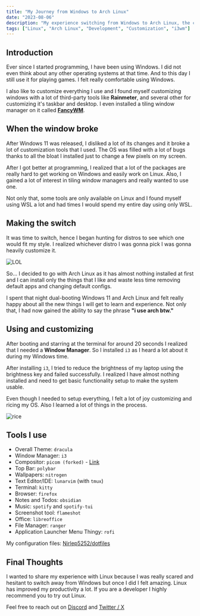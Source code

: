 ```yaml
---
title: "My Journey from Windows to Arch Linux"
date: "2023-08-06"
description: "My experience switching from Windows to Arch Linux, the challenges I faced, and how it improved my development workflow."
tags: ["Linux", "Arch Linux", "Development", "Customization", "i3wm"]
---
```


## Introduction

Ever since I started programming, I have been using Windows. I did not even think about any other operating systems at that time. And to this day I still use it for playing games. I felt really comfortable using Windows.

I also like to customize everything I use and I found myself customizing windows with a lot of third-party tools like **Rainmeter**, and several other for customizing it's taskbar and desktop. I even installed a tiling window manager on it called [**FancyWM**](https://github.com/FancyWM/fancywm).

## When the window broke

After Windows 11 was released, I disliked a lot of its changes and it broke a lot of customization tools that I used. The OS was filled with a lot of bugs thanks to all the bloat I installed just to change a few pixels on my screen.

After I got better at programming, I realized that a lot of the packages are really hard to get working on Windows and easily work on Linux. Also, I gained a lot of interest in tiling window managers and really wanted to use one.

Not only that, some tools are only available on Linux and I found myself using WSL a lot and had times I would spend my entire day using only WSL.

## Making the switch

It was time to switch, hence I began hunting for distros to see which one would fit my style. I realized whichever distro I was gonna pick I was gonna heavily customize it.

![LOL](https://media.discordapp.net/attachments/1007497826592362568/1137739628191948860/LOL.jpg)

So... I decided to go with Arch Linux as it has almost nothing installed at first and I can install only the things that I like and waste less time removing default apps and changing default configs.

I spent that night dual-booting Windows 11 and Arch Linux and felt really happy about all the new things I will get to learn and experience. Not only that, I had now gained the ability to say the phrase **"i use arch btw."**

## Using and customizing

After booting and starring at the terminal for around 20 seconds I realized that I needed a **Window Manager**. So I installed `i3` as I heard a lot about it during my Windows time.

After installing `i3`, I tried to reduce the brightness of my laptop using the brightness key and failed successfully. I realized I have almost nothing installed and need to get basic functionality setup to make the system usable.

Even though I needed to setup everything, I felt a lot of joy customizing and ricing my OS. Also I learned a lot of things in the process.

![rice](https://media.discordapp.net/attachments/1007497826592362568/1137747439948927028/lol-rice.png)

## Tools I use

- Overall Theme: `dracula`
- Window Manager: `i3`
- Compositor: `picom (forked)` - [Link](https://github.com/pijulius/picom/)
- Top Bar: `polybar`
- Wallpapers: `nitrogen`
- Text Editor/IDE: `lunarvim` (with `tmux`)
- Terminal: `kitty`
- Browser: `firefox`
- Notes and Todos: `obsidian`
- Music: `spotify` and `spotify-tui`
- Screenshot tool: `flameshot`
- Office: `libreoffice`
- File Manager: `ranger`
- Application Launcher Menu Thingy: `rofi`

My configuration files: [Nirlep5252/dotfiles](https://github.com/Nirlep5252/dotfiles/)

## Final Thoughts

I wanted to share my experience with Linux because I was really scared and hesitant to switch away from Windows but once I did I felt amazing. Linux has improved my productivity a lot. If you are a developer I highly recommend you to try out Linux.

Feel free to reach out on [Discord](https://discord.com/invite/9rYbc54KtY) and [Twitter / X](https://twitter.com/nirlep_5252_)
